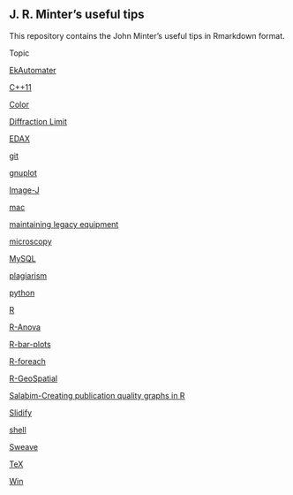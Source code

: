 ## J. R. Minter's useful tips 

This repository contains the John Minter's useful tips in Rmarkdown
format.

Topic

[EkAutomater](./automater/automater.html)

[C++11](./C++11/C++11-Tips.html)

[Color](./color/color.html)

[Diffraction Limit](./DiffractionLimit/DiffractionLimit.html)

[EDAX](./EDAX/EDAX.html)

[git](./git/git-tips.html)

[gnuplot](./gnuplot/gnuplot.html)

[Image-J](./ImageJ/ImageJ.html)

[mac](./mac/mac.html)

[maintaining legacy equipment](./legacy/Legacy.html)

[microscopy](./micro/micro.html)

[MySQL](./mysql/mysql.html)

[plagiarism](./plagiarism/plagiarism.html)

[python](./python/python.html)

[R](./R/R-tips.html)

[R-Anova](./R-Anova/R-Anova.html)

[R-bar-plots](./R-bar-plots/R-bar-plots.html)

[R-foreach](./R-Anova/R-foreach.html)

[R-GeoSpatial](./R-GeoSpatial/R-GeoSpatial.html)

[Salabim-Creating publication quality graphs in R](./Salabim/Salabim-graphics.html)

[Slidify](./Slidify/Slidify.html)

[shell](./shell/shell-tips.html)

[Sweave](./Sweave/Sweave.html)

[TeX](./tex/tex-tips.html)

[Win](./win/win.html)






 
